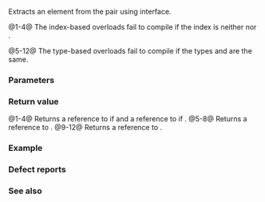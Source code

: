 {{cpp/title|get{{petty|(std::pair)}}}}
{{cpp/utility/pair/navbar}}
{{dcl begin}}
{{dcl header|utility}}
{{dcla|anchor=no|num=1|since=c++11|constexpr=c++14|
template&lt; std::size_t I, class T1, class T2 &gt;
typename std::tuple_element&lt;I, std::pair&lt;T1,T2&gt; &gt;::type&amp;
    get( std::pair&lt;T1, T2&gt;&amp; p ) noexcept;
}}
{{dcla|anchor=no|num=2|since=c++11|constexpr=c++14|
template&lt; std::size_t I, class T1, class T2 &gt;
const typename std::tuple_element&lt;I, std::pair&lt;T1,T2&gt; &gt;::type&amp;
    get( const std::pair&lt;T1,T2&gt;&amp; p ) noexcept;
}}
{{dcla|anchor=no|num=3|since=c++11|constexpr=c++14|
template&lt; std::size_t I, class T1, class T2 &gt;
typename std::tuple_element&lt;I, std::pair&lt;T1,T2&gt; &gt;::type&amp;&amp;
    get( std::pair&lt;T1,T2&gt;&amp;&amp; p ) noexcept;
}}
{{dcla|anchor=no|num=4|since=c++11|constexpr=c++14|
template&lt; std::size_t I, class T1, class T2 &gt;
const typename std::tuple_element&lt;I, std::pair&lt;T1,T2&gt; &gt;::type&amp;&amp;
    get( const std::pair&lt;T1,T2&gt;&amp;&amp; p ) noexcept;
}}
{{dcl|num=5|since=c++14|
template&lt; class T, class U &gt;
constexpr T&amp; get( std::pair&lt;T, U&gt;&amp; p ) noexcept;
}}
{{dcl|num=6|since=c++14|
template&lt; class T, class U &gt;
constexpr const T&amp; get( const std::pair&lt;T, U&gt;&amp; p ) noexcept;
}}
{{dcl|num=7|since=c++14|
template&lt; class T, class U &gt;
constexpr T&amp;&amp; get( std::pair&lt;T, U&gt;&amp;&amp; p ) noexcept;
}}
{{dcl|num=8|since=c++14|
template&lt; class T, class U &gt;
constexpr const T&amp;&amp; get( const std::pair&lt;T, U&gt;&amp;&amp; p ) noexcept;
}}
{{dcl|num=9|since=c++14|
template&lt; class T, class U &gt;
constexpr T&amp; get( std::pair&lt;U, T&gt;&amp; p ) noexcept;
}}
{{dcl|num=10|since=c++14|
template&lt; class T, class U &gt;
constexpr const T&amp; get( const std::pair&lt;U, T&gt;&amp; p ) noexcept;
}}
{{dcl|num=11|since=c++14|
template&lt; class T, class U &gt;
constexpr T&amp;&amp; get( std::pair&lt;U, T&gt;&amp;&amp; p ) noexcept;
}}
{{dcl|num=12|since=c++14|
template&lt; class T, class U &gt;
constexpr const T&amp;&amp; get( const std::pair&lt;U, T&gt;&amp;&amp; p ) noexcept;
}}
{{dcl end}}

Extracts an element from the pair using {{lt|cpp/utility/tuple/tuple-like}} interface.

@1-4@ The index-based overloads fail to compile if the index {{tt|I}} is neither {{c|0}} nor {{c|1}}.

@5-12@ The type-based overloads fail to compile if the types {{tt|T}} and {{tt|U}} are the same.

===Parameters===
{{par begin}}
{{par|p|pair whose contents to extract}}
{{par end}}

===Return value===

@1-4@ Returns a reference to {{c|p.first}} if {{c|1=I == 0}} and a reference to {{c|p.second}} if {{c|1=I == 1}}.
@5-8@ Returns a reference to {{c|p.first}}.
@9-12@ Returns a reference to {{c|p.second}}.

===Example===
{{example
|code=
#include &lt;iostream&gt;
#include &lt;utility&gt;

int main()
{
    auto p = std::make_pair(1, 3.14);
    std::cout &lt;&lt; '(' &lt;&lt; std::get&lt;0&gt;(p) &lt;&lt; ", " &lt;&lt; std::get&lt;1&gt;(p) &lt;&lt; ")\n";
    std::cout &lt;&lt; '(' &lt;&lt; std::get&lt;int&gt;(p) &lt;&lt; ", " &lt;&lt; std::get&lt;double&gt;(p) &lt;&lt; ")\n";
}
|output=
(1, 3.14)
(1, 3.14)
}}

===Defect reports===
{{dr list begin}}
{{dr list item|dr=2485|wg=lwg|std=C++11 (by index)&lt;br&gt;C++14 (by type)|before=there are no overloads for const pair&amp;&amp;|after=the overloads are added}}
{{dr list end}}

===See also===
{{dsc begin}}
{{dsc inc|cpp/language/dsc structured binding}}
{{dsc inc|cpp/utility/tuple/dsc get}}
{{dsc inc|cpp/container/array/dsc get}}
{{dsc inc|cpp/utility/variant/dsc get}}
{{dsc inc|cpp/ranges/subrange/dsc get}}
{{dsc inc|cpp/numeric/complex/dsc get}}
{{dsc end}}

{{langlinks|de|es|fr|it|ja|pt|ru|zh}}